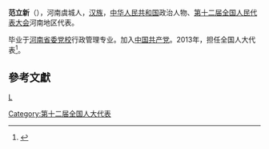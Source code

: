 '''范立新'''（{{bd|1956年||}}），河南虞城人，[[汉族|汉族]]，[[中华人民共和国|中华人民共和国]]政治人物、[[第十二届全国人民代表大会|第十二届全国人民代表大会]]河南地区代表。

毕业于[[河南省委党校|河南省委党校]]行政管理专业。加入[[中国共产党|中国共产党]]。2013年，担任全国人大代表<ref>{{cite news|title=全国人大代表信息-范立新|url= http://210.82.31.1:8084/delegate/viewDelegate.action?dbid=121454|accessdate=2013-04-05|newspaper=全国人大网}}{{Dead link|date=2020年1月 |bot=InternetArchiveBot |fix-attempted=yes }}</ref>。

==參考文獻==
{{reflist}}
{{中国政治人物小作品}}
{{DEFAULTSORT:Fan范}}
[[Category:第十二届全国人大代表|Category:第十二届全国人大代表]]
[[category:范姓|L]]